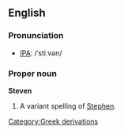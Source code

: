 ==English==
===Pronunciation===
*[[IPA]]: /ˈstiːvən/

===Proper noun===
'''Steven'''

#A variant spelling of [[Stephen]].
[[Category:Greek derivations]]